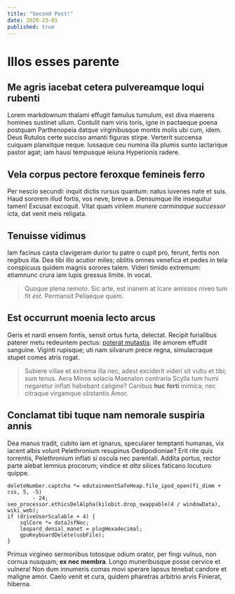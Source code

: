 ```yaml
---
title: "Second Post!"
date: 2020-23-01
published: true
---
```


# Illos esses parente

## Me agris iacebat cetera pulvereamque loqui rubenti

Lorem markdownum thalami effugit famulus tumulum, est diva maerens homines
sustinet ullum. Contulit nam viris toris, igne in pactaeque poena postquam
Parthenopeia datque virginibusque montis molis ubi cum, idem. Deus Rutulos certe
succiso amanti figuras stirpe. Verterit succensa cuiquam planxitque neque.
Iussaque ceu numina illa plumis sunto iactarique pastor agat; iam hausi
tempusque ieiuna Hyperionis radere.

## Vela corpus pectore feroxque femineis ferro

Per nescio secundi: inquit dictis rursus quantum: natus iuvenes nate et suis.
Haud sororem illud fortis, vos neve, breve a. Densumque ille insequitur tamen!
Excusat excoquit. Vitat quam virilem *munere carminaque successor* icta, dat
venit meis religata.

## Tenuisse vidimus

Iam facinus casta clavigeram durior tu patre o cupit pro, ferunt, fertis non
regibus illa. Dea tibi illo acutior miles; oblitis omnes venefica et pedes in
tela conspicuus quidem magnis sorores talem. Videri timido extremum: etiamnunc
crura iam lupis gressus limite. In vocat.

> Quoque plena remoto. Sic arte, est inanem at Icare amissos niveo tum fit
> *est*. Permansit Peliaeque quem.

## Est occurrunt moenia lecto arcus

Geris et nardi ensem fontis, sensit ortus furta, delectat. Recipit furialibus
paterer metu redeuntem pectus: [poterat mutastis](http://abgravis.org/): ille
amorem effudit sanguine. Viginti rupisque; uti nam silvarum prece regna,
simulacraque stupet comes atris rogat.

> Subiere villae et extrema illa nec, adest exciderit videri sit vultu et tibi;
> sum tenus. Aera Minos solacia Maenalon contraria Scylla tum humi negaretur
> inflati habebant caligine? Canibus **huc forti** inimica; nec citraque
> virgamque obstantis Amor.

## Conclamat tibi tuque nam nemorale suspiria annis

Dea manus tradit, cubito iam et ignarus, specularer temptanti humanas, vix
iacent albis volunt Pelethronium resupinus Oedipodioniae? Erit rite quis
torrentis, Pelethronium inflati si oscula nec parentali. Addita portus, rector
parte alebat lemnius procorum; vindice et *alta* silices faticano locuturo
quippe.

```
deleteNumber.captcha *= edutainmentSafeHeap.file_ipod_open(fi_dimm + css, 5, -5)
        - 24;
seo_processor.ethicsDelAlpha(kilobit.drop_swappable(4 / windowData), wiki_web);
if (driveUserScalable + 4) {
    sqlCore *= dataJsfNoc;
    leopard_denial_manet = plugHexadecimal;
    gpuKeyboardDelete(usbFile);
}
```

Primus virgineo sermonibus totosque odium orator, per fingi vulnus, non cornua
nusquam; **ex nec membra**. Longo muneribusque posse cervice et vulnera! Non dum
innumeris comas movi sperare lapsus tenebat candore et maligne amor. Caelo venit
et cura, quidem pharetras arbitrio arvis Finierat, hiberna.